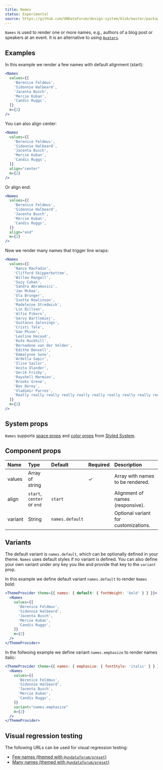 ```yaml
---
title: Names
status: Experimental
source: https://github.com/UNDataForum/design-system/blob/master/packages/components/src/names.js
---
```


`Names` is used to render one or more names, e.g., authors of a blog post or
speakers at an event. It is an alternative to using
[`Avatars`](/components/avatars).

## Examples

In this example we render a few names with default alignment (start):

```jsx live
<Names
  values={[
    'Berenice Feldmus',
    'Sidonnie Halbeard',
    'Jacenta Busch',
    'Mercie Kuban',
    'Candis Ruggs',
  ]}
  m={2}
/>
```

You can also align center:

```jsx live
<Names
  values={[
    'Berenice Feldmus',
    'Sidonnie Halbeard',
    'Jacenta Busch',
    'Mercie Kuban',
    'Candis Ruggs',
  ]}
  align="center"
  m={2}
/>
```

Or align end:

```jsx live
<Names
  values={[
    'Berenice Feldmus',
    'Sidonnie Halbeard',
    'Jacenta Busch',
    'Mercie Kuban',
    'Candis Ruggs',
  ]}
  align="end"
  m={2}
/>
```

Now we render many names that trigger line wraps:

```jsx live
<Names
  values={[
    'Nance MacFadin',
    'Clifford Skipperbottom',
    'Willow Rangall',
    'Suzy Cahan',
    'Sandra Abramovici',
    'Jan McKea',
    'Ola Brunger',
    'Ivette Rowlinson',
    'Madeleine Stredwick',
    'Lin Billson',
    'Alfie Piborn',
    'Garvy Bartlomiej',
    'Gustavus Splevings',
    'Cristi Tale',
    'Gae Phinn',
    'Leoline Hacaud',
    'Rufe Rockhill',
    'Bernadene van der Velden',
    'Edithe Densell',
    'Emmalynne Sone',
    'Ardella Sapir',
    'Ilise Sailor',
    'Anita Olander',
    'Gerik Frisby',
    'Rayshell Marmion',
    'Brooks Grene',
    'Bev Dorey',
    'Vladimir Parres',
    'Really really really really really really really really really really long name',
  ]}
  m={2}
/>
```

## System props

`Names` supports [space props](https://styled-system.com/api#space) and
[color props](https://styled-system.com/api#color) from
[Styled System](https://styled-system.com/).

## Component props

| Name    | Type                       | Default         | Required | Description                          |
| :------ | :------------------------- | :-------------- | :------- | :----------------------------------- |
| values  | Array of string            |                 | ✓        | Array with names to be rendered.     |
| align   | `start`, `center` or `end` | `start`         |          | Alignment of names (responsive).     |
| variant | String                     | `names.default` |          | Optional variant for customizations. |

## Variants

The default variant is `names.default`, which can be optionally defined in your
theme. `Names` uses default styles if no variant is defined. You can also define
your own variant under any key you like and provide that key to the `variant`
prop.

In this example we define default variant `names.default` to render `Names`
bold:

```jsx live
<ThemeProvider theme={{ names: { default: { fontWeight: 'bold' } } }}>
  <Names
    values={[
      'Berenice Feldmus',
      'Sidonnie Halbeard',
      'Jacenta Busch',
      'Mercie Kuban',
      'Candis Ruggs',
    ]}
    m={2}
  />
</ThemeProvider>
```

In the follwoing example we define variant `names.emphasize` to render names
italic:

```jsx live
<ThemeProvider theme={{ names: { emphasize: { fontStyle: 'italic' } } }}>
  <Names
    values={[
      'Berenice Feldmus',
      'Sidonnie Halbeard',
      'Jacenta Busch',
      'Mercie Kuban',
      'Candis Ruggs',
    ]}
    variant="names.emphasize"
    m={2}
  />
</ThemeProvider>
```

## Visual regression testing

The following URLs can be used for visual regression testing:

- [Few names (themed with `@undataforum/preset`)](/names/few-names)
- [Many names (themed with `@undataforum/preset`)](/names/many-names)
